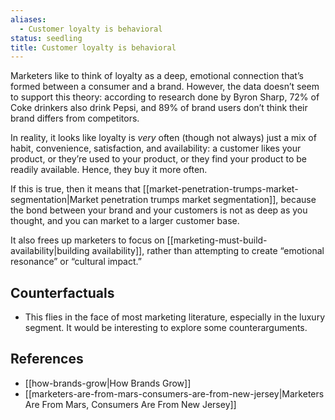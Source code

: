 ```yaml
---
aliases:
  - Customer loyalty is behavioral
status: seedling
title: Customer loyalty is behavioral
---
```

Marketers like to think of loyalty as a deep, emotional connection that’s formed between a consumer and a brand. However, the data doesn’t seem to support this theory: according to research done by Byron Sharp, 72% of Coke drinkers also drink Pepsi, and 89% of brand users don’t think their brand differs from competitors.

In reality, it looks like loyalty is _very_ often (though not always) just a mix of habit, convenience, satisfaction, and availability: a customer likes your product, or they’re used to your product, or they find your product to be readily available. Hence, they buy it more often.

If this is true, then it means that [[market-penetration-trumps-market-segmentation|Market penetration trumps market segmentation]], because the bond between your brand and your customers is not as deep as you thought, and you can market to a larger customer base.

It also frees up marketers to focus on [[marketing-must-build-availability|building availability]], rather than attempting to create “emotional resonance” or “cultural impact.”

## Counterfactuals

- This flies in the face of most marketing literature, especially in the luxury segment. It would be interesting to explore some counterarguments.

## References

- [[how-brands-grow|How Brands Grow]]
- [[marketers-are-from-mars-consumers-are-from-new-jersey|Marketers Are From Mars, Consumers Are From New Jersey]]
